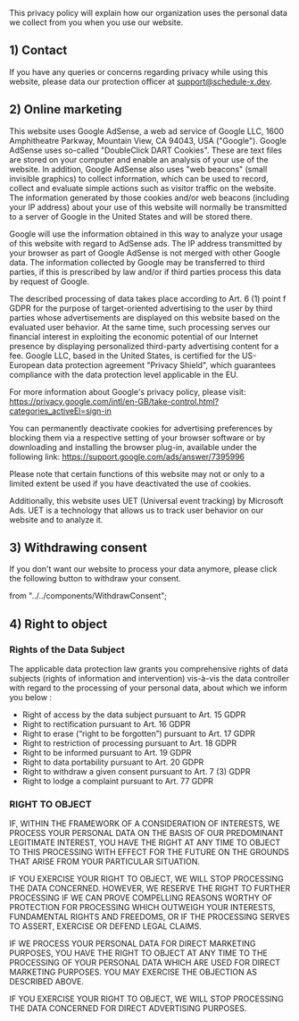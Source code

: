 This privacy policy will explain how our organization uses the personal data we collect from you when you use our website.

## 1) Contact

If you have any queries or concerns regarding privacy while using this website, please data our protection officer at
support@schedule-x.dev.

## 2) Online marketing

This website uses Google AdSense, a web ad service of Google LLC, 1600 Amphitheatre Parkway, Mountain View, CA 94043, USA ("Google"). Google AdSense uses so-called "DoubleClick DART Cookies". These are text files are stored on your computer and enable an analysis of your use of the website. In addition, Google AdSense also uses "web beacons" (small invisible graphics) to collect information, which can be used to record, collect and evaluate simple actions such as visitor traffic on the website. The information generated by those cookies and/or web beacons (including your IP address) about your use of this website will normally be transmitted to a server of Google in the United States and will be stored there.

Google will use the information obtained in this way to analyze your usage of this website with regard to AdSense ads. The IP address transmitted by your browser as part of Google AdSense is not merged with other Google data. The information collected by Google may be transferred to third parties, if this is prescribed by law and/or if third parties process this data by request of Google.

The described processing of data takes place according to Art. 6 (1) point f GDPR for the purpose of target-oriented advertising to the user by third parties whose advertisements are displayed on this website based on the evaluated user behavior. At the same time, such processing serves our financial interest in exploiting the economic potential of our Internet presence by displaying personalized third-party advertising content for a fee. Google LLC, based in the United States, is certified for the US-European data protection agreement "Privacy Shield", which guarantees compliance with the data protection level applicable in the EU.

For more information about Google's privacy policy, please visit: https://privacy.google.com/intl/en-GB/take-control.html?categories_activeEl=sign-in

You can permanently deactivate cookies for advertising preferences by blocking them via a respective setting of your browser software or by downloading and installing the browser plug-in, available under the following link: https://support.google.com/ads/answer/7395996

Please note that certain functions of this website may not or only to a limited extent be used if you have deactivated the use of cookies.

Additionally, this website uses UET (Universal event tracking) by Microsoft Ads. UET is a technology that allows us to track user behavior on our website and to analyze it.

## 3) Withdrawing consent

If you don't want our website to process your data anymore, please click the following button to withdraw your consent.


  from "../../components/WithdrawConsent";

<WithdrawConsent />

## 4) Right to object

### Rights of the Data Subject

The applicable data protection law grants you comprehensive rights of data subjects (rights of information and intervention) vis-à-vis the data controller with regard to the processing of your personal data, about which we inform you below :

- Right of access by the data subject pursuant to Art. 15 GDPR
- Right to rectification pursuant to Art. 16 GDPR
- Right to erase (“right to be forgotten”) pursuant to Art. 17 GDPR
- Right to restriction of processing pursuant to Art. 18 GDPR
- Right to be informed pursuant to Art. 19 GDPR
- Right to data portability pursuant to Art. 20 GDPR
- Right to withdraw a given consent pursuant to Art. 7 (3) GDPR
- Right to lodge a complaint pursuant to Art. 77 GDPR

### RIGHT TO OBJECT

IF, WITHIN THE FRAMEWORK OF A CONSIDERATION OF INTERESTS, WE PROCESS YOUR PERSONAL DATA ON THE BASIS OF OUR PREDOMINANT LEGITIMATE INTEREST, YOU HAVE THE RIGHT AT ANY TIME TO OBJECT TO THIS PROCESSING WITH EFFECT FOR THE FUTURE ON THE GROUNDS THAT ARISE FROM YOUR PARTICULAR SITUATION.

IF YOU EXERCISE YOUR RIGHT TO OBJECT, WE WILL STOP PROCESSING THE DATA CONCERNED. HOWEVER, WE RESERVE THE RIGHT TO FURTHER PROCESSING IF WE CAN PROVE COMPELLING REASONS WORTHY OF PROTECTION FOR PROCESSING WHICH OUTWEIGH YOUR INTERESTS, FUNDAMENTAL RIGHTS AND FREEDOMS, OR IF THE PROCESSING SERVES TO ASSERT, EXERCISE OR DEFEND LEGAL CLAIMS.

IF WE PROCESS YOUR PERSONAL DATA FOR DIRECT MARKETING PURPOSES, YOU HAVE THE RIGHT TO OBJECT AT ANY TIME TO THE PROCESSING OF YOUR PERSONAL DATA WHICH ARE USED FOR DIRECT MARKETING PURPOSES. YOU MAY EXERCISE THE OBJECTION AS DESCRIBED ABOVE.

IF YOU EXERCISE YOUR RIGHT TO OBJECT, WE WILL STOP PROCESSING THE DATA CONCERNED FOR DIRECT ADVERTISING PURPOSES.

